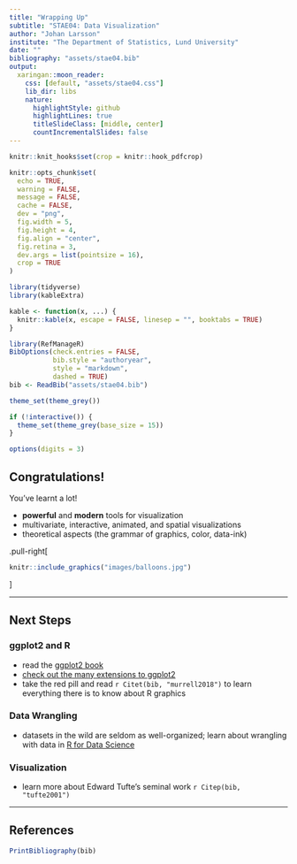 ```yaml
---
title: "Wrapping Up"
subtitle: "STAE04: Data Visualization"
author: "Johan Larsson"
institute: "The Department of Statistics, Lund University"
date: ""
bibliography: "assets/stae04.bib"
output:
  xaringan::moon_reader:
    css: [default, "assets/stae04.css"]
    lib_dir: libs
    nature:
      highlightStyle: github
      highlightLines: true
      titleSlideClass: [middle, center]
      countIncrementalSlides: false
---
```


```r
knitr::knit_hooks$set(crop = knitr::hook_pdfcrop)

knitr::opts_chunk$set(
  echo = TRUE,
  warning = FALSE,
  message = FALSE,
  cache = FALSE,
  dev = "png",
  fig.width = 5,
  fig.height = 4,
  fig.align = "center",
  fig.retina = 3,
  dev.args = list(pointsize = 16),
  crop = TRUE
)

library(tidyverse)
library(kableExtra)

kable <- function(x, ...) {
  knitr::kable(x, escape = FALSE, linesep = "", booktabs = TRUE)
}

library(RefManageR)
BibOptions(check.entries = FALSE, 
           bib.style = "authoryear",
           style = "markdown",
           dashed = TRUE)
bib <- ReadBib("assets/stae04.bib")

theme_set(theme_grey())

if (!interactive()) {
  theme_set(theme_grey(base_size = 15))
}

options(digits = 3)
```

## Congratulations!

You've learnt a lot!

- **powerful** and **modern** tools for visualization
- multivariate, interactive, animated, and spatial visualizations
- theoretical aspects (the grammar of graphics, color, data-ink)

.pull-right[
```r
knitr::include_graphics("images/balloons.jpg")
```
]

---

## Next Steps

### ggplot2 and R

- read the [ggplot2 book](https://ggplot2-book.org/)
- [check out the many extensions to ggplot2](https://exts.ggplot2.tidyverse.org/)
- take the red pill and read `r Citet(bib, "murrell2018")` to learn everything
  there is to know about R graphics

### Data Wrangling

- datasets in the wild are seldom as well-organized; learn about wrangling with
  data in [R for Data Science](https://r4ds.had.co.nz/)

### Visualization

- learn more about Edward Tufte's seminal work `r Citep(bib, "tufte2001")`

---

## References


```r
PrintBibliography(bib)
```

